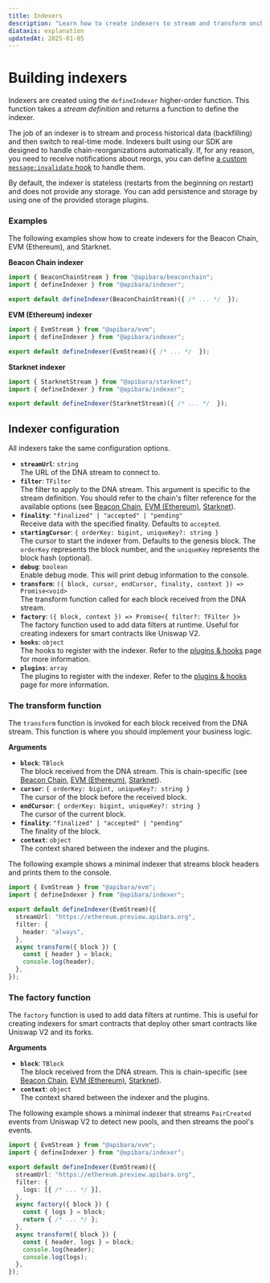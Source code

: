 ```yaml
---
title: Indexers
description: "Learn how to create indexers to stream and transform onchain data."
diataxis: explanation
updatedAt: 2025-01-05
---
```


# Building indexers

Indexers are created using the `defineIndexer` higher-order function. This function takes a _stream definition_ and returns a function to define the indexer.

The job of an indexer is to stream and process historical data (backfilling) and then switch to real-time mode. Indexers built using our SDK are designed to handle chain-reorganizations automatically.
If, for any reason, you need to receive notifications about reorgs, you can define [a custom `message:invalidate` hook](/docs/v2/getting-started/plugins#hooks) to handle them.

By default, the indexer is stateless (restarts from the beginning on restart) and does not provide any storage. You can add persistence and storage by using one of the provided storage plugins.

### Examples

The following examples show how to create indexers for the Beacon Chain, EVM (Ethereum), and Starknet.

**Beacon Chain indexer**

```ts [beaconchain.indexer.ts]
import { BeaconChainStream } from "@apibara/beaconchain";
import { defineIndexer } from "@apibara/indexer";

export default defineIndexer(BeaconChainStream)({ /* ... */  });
```

**EVM (Ethereum) indexer**

```ts [evm.indexer.ts]
import { EvmStream } from "@apibara/evm";
import { defineIndexer } from "@apibara/indexer";

export default defineIndexer(EvmStream)({ /* ... */  });
```

**Starknet indexer**

```ts [starknet.indexer.ts]
import { StarknetStream } from "@apibara/starknet";
import { defineIndexer } from "@apibara/indexer";

export default defineIndexer(StarknetStream)({ /* ... */  });
```

## Indexer configuration

All indexers take the same configuration options.

- **`streamUrl`**: `string`<br/>The URL of the DNA stream to connect to.
- **`filter`**: `TFilter`<br/>The filter to apply to the DNA stream. This argument is specific to the stream definition. You should refer to the chain's filter reference for the available options (see [Beacon Chain](/docs/v2/networks/beaconchain/filter), [EVM (Ethereum)](/docs/v2/networks/evm/filter), [Starknet](/docs/v2/networks/starknet/filter)).
- **`finality`**: `"finalized" | "accepted" | "pending"`<br/>Receive data with the specified finality. Defaults to `accepted`.
- **`startingCursor`**: `{ orderKey: bigint, uniqueKey?: string }`<br/>The cursor to start the indexer from. Defaults to the genesis block. The `orderKey` represents the block number, and the `uniqueKey` represents the block hash (optional).
- **`debug`**: `boolean`<br/>Enable debug mode. This will print debug information to the console.
- **`transform`**: `({ block, cursor, endCursor, finality, context }) => Promise<void>`<br/>The transform function called for each block received from the DNA stream.
- **`factory`**: `({ block, context }) => Promise<{ filter?: TFilter }>`<br/>The factory function used to add data filters at runtime. Useful for creating indexers for smart contracts like Uniswap V2.
- **`hooks`**: `object`<br/>The hooks to register with the indexer. Refer to the [plugins & hooks](/docs/v2/getting-started/plugins) page for more information.
- **`plugins`**: `array`<br/>The plugins to register with the indexer. Refer to the [plugins & hooks](/docs/v2/getting-started/plugins) page for more information.

### The transform function

The `transform` function is invoked for each block received from the DNA stream. This function is where you should implement your business logic.

**Arguments**

 - **`block`**: `TBlock`<br/>The block received from the DNA stream. This is chain-specific (see [Beacon Chain](/docs/v2/networks/beaconchain/data), [EVM (Ethereum)](/docs/v2/networks/evm/data), [Starknet](/docs/v2/networks/starknet/data)).
 - **`cursor`**: `{ orderKey: bigint, uniqueKey?: string }`<br/>The cursor of the block before the received block.
 - **`endCursor`**: `{ orderKey: bigint, uniqueKey?: string }`<br/>The cursor of the current block.
 - **`finality`**: `"finalized" | "accepted" | "pending"`<br/>The finality of the block.
 - **`context`**: `object`<br/>The context shared between the indexer and the plugins.

The following example shows a minimal indexer that streams block headers and prints them to the console.

```ts [evm.indexer.ts]
import { EvmStream } from "@apibara/evm";
import { defineIndexer } from "@apibara/indexer";

export default defineIndexer(EvmStream)({
  streamUrl: "https://ethereum.preview.apibara.org",
  filter: {
    header: "always",
  },
  async transform({ block }) {
    const { header } = block;
    console.log(header);
  },
});
```

### The factory function

The `factory` function is used to add data filters at runtime. This is useful for creating indexers for smart contracts that deploy other smart contracts like Uniswap V2 and its forks.


**Arguments**

 - **`block`**: `TBlock`<br/>The block received from the DNA stream. This is chain-specific (see [Beacon Chain](/docs/v2/networks/beaconchain/data), [EVM (Ethereum)](/docs/v2/networks/evm/data), [Starknet](/docs/v2/networks/starknet/data)).
 - **`context`**: `object`<br/>The context shared between the indexer and the plugins.

The following example shows a minimal indexer that streams `PairCreated` events from Uniswap V2 to detect new pools, and then streams the pool's events.

```ts [uniswap-v2.indexer.ts]
import { EvmStream } from "@apibara/evm";
import { defineIndexer } from "@apibara/indexer";

export default defineIndexer(EvmStream)({
  streamUrl: "https://ethereum.preview.apibara.org",
  filter: {
    logs: [{ /* ... */ }],
  },
  async factory({ block }) {
    const { logs } = block;
    return { /* ... */ };
  },
  async transform({ block }) {
    const { header, logs } = block;
    console.log(header);
    console.log(logs);
  },
});
```
